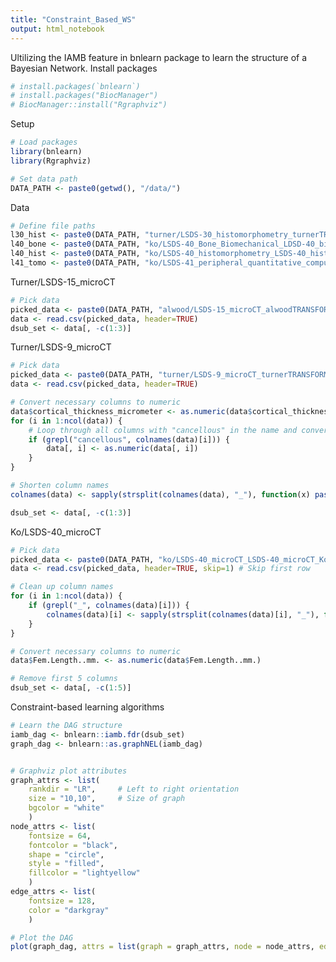 ```yaml
---
title: "Constraint_Based_WS"
output: html_notebook
---
```


Ultilizing the IAMB feature in bnlearn package to learn the structure of a Bayesian Network.
Install packages
```r
# install.packages(`bnlearn`)
# install.packages("BiocManager")
# BiocManager::install("Rgraphviz")
```

Setup
```r
# Load packages
library(bnlearn)
library(Rgraphviz)

# Set data path
DATA_PATH <- paste0(getwd(), "/data/")
```


Data
```r
# Define file paths
l30_hist <- paste0(DATA_PATH, "turner/LSDS-30_histomorphometry_turnerTRANSFORMED.csv")
l40_bone <- paste0(DATA_PATH, "ko/LSDS-40_Bone_Biomechanical_LDSD-40_biomechanical_KoTRANSFORMED.csv")
l40_hist <- paste0(DATA_PATH, "ko/LSDS-40_histomorphometry_LSDS-40_histomorphometry_KoTRANSFORMED.csv")
l41_tomo <- paste0(DATA_PATH, "ko/LSDS-41_peripheral_quantitative_computed_tomography_pQCT_LSDS-41_pQCT_KoTRANSFORMED.csv")
```


Turner/LSDS-15_microCT
```r
# Pick data
picked_data <- paste0(DATA_PATH, "alwood/LSDS-15_microCT_alwoodTRANSFORMED.csv")
data <- read.csv(picked_data, header=TRUE)
dsub_set <- data[, -c(1:3)]
```


Turner/LSDS-9_microCT
```r
# Pick data
picked_data <- paste0(DATA_PATH, "turner/LSDS-9_microCT_turnerTRANSFORMED.csv")
data <- read.csv(picked_data, header=TRUE)

# Convert necessary columns to numeric
data$cortical_thickness_micrometer <- as.numeric(data$cortical_thickness_micrometer)
for (i in 1:ncol(data)) {
    # Loop through all columns with "cancellous" in the name and convert to numeric
    if (grepl("cancellous", colnames(data)[i])) {
        data[, i] <- as.numeric(data[, i])
    }   
}

# Shorten column names
colnames(data) <- sapply(strsplit(colnames(data), "_"), function(x) paste0(substr(x, 1, 4), collapse = "_"))

dsub_set <- data[, -c(1:3)]
```


Ko/LSDS-40_microCT
```r
# Pick data
picked_data <- paste0(DATA_PATH, "ko/LSDS-40_microCT_LSDS-40_microCT_KoTRANSFORMED.csv")
data <- read.csv(picked_data, header=TRUE, skip=1) # Skip first row

# Clean up column names
for (i in 1:ncol(data)) {
    if (grepl("_", colnames(data)[i])) {
        colnames(data)[i] <- sapply(strsplit(colnames(data)[i], "_"), function(x) paste0(substr(x, 1, 4), collapse = "_"))
    }
}

# Convert necessary columns to numeric
data$Fem.Length..mm. <- as.numeric(data$Fem.Length..mm.)

# Remove first 5 columns
dsub_set <- data[, -c(1:5)]
```


Constraint-based learning algorithms
```r
# Learn the DAG structure
iamb_dag <- bnlearn::iamb.fdr(dsub_set)
graph_dag <- bnlearn::as.graphNEL(iamb_dag)


# Graphviz plot attributes
graph_attrs <- list(
    rankdir = "LR",     # Left to right orientation
    size = "10,10",     # Size of graph
    bgcolor = "white"
    )
node_attrs <- list(
    fontsize = 64, 
    fontcolor = "black", 
    shape = "circle", 
    style = "filled", 
    fillcolor = "lightyellow"
    )
edge_attrs <- list(
    fontsize = 128,
    color = "darkgray"
    )

# Plot the DAG
plot(graph_dag, attrs = list(graph = graph_attrs, node = node_attrs, edge = edge_attrs))
```